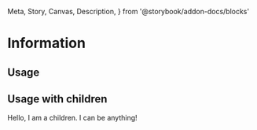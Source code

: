   Meta,
  Story,
  Canvas,
  Description,
} from '@storybook/addon-docs/blocks'

<Meta title="Components/Information" component={Information} />

# Information

## Usage

<Canvas isColumn>
  <Story name="primary">
    <Information
      backgroundColor="#f8f3ff"
      color="primary"
      heading="An awesome title"
      text="Text information"
    />
  </Story>
  <Story name="warning">
    <Information
      color="warning"
      icon="alert"
      heading="An awesome title"
      text="Text information"
    />
  </Story>
  <Story name="warning-full">
    <Information
      backgroundColor="warning"
      color="white"
      icon="alert"
      heading="An awesome title"
      text="Text information"
    />
  </Story>
  <Story name="info">
    <Information
      color="info"
      icon="alert"
      heading="An awesome title"
      text="Text information"
    />
  </Story>
</Canvas>

## Usage with children

<Canvas isColumn>
  <Story name="with-children">
    <Information icon="alert" backgroundColor="#f8f3ff" color="primary">
      <Box color="primary">Hello, I am a children. I can be anything!</Box>
    </Information>
  </Story>
</Canvas>
